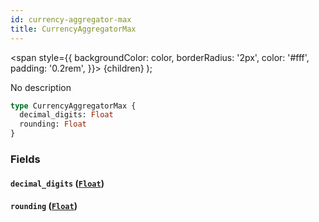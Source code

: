 ```yaml
---
id: currency-aggregator-max
title: CurrencyAggregatorMax
---
```


<span
style={{
      backgroundColor: color,
      borderRadius: '2px',
      color: '#fff',
      padding: '0.2rem',
    }}>
{children}
</span>
);

No description

```graphql
type CurrencyAggregatorMax {
  decimal_digits: Float
  rounding: Float
}
```

### Fields

#### `decimal_digits` ([`Float`](/v1/scalars/float))

#### `rounding` ([`Float`](/v1/scalars/float))

